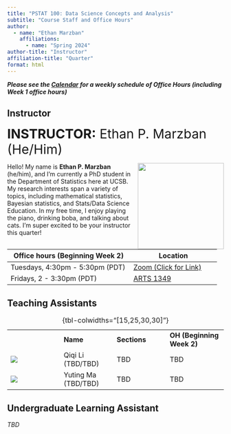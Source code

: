 ```yaml
---
title: "PSTAT 100: Data Science Concepts and Analysis"
subtitle: "Course Staff and Office Hours"
author:
  - name: "Ethan Marzban"
    affiliations:
      - name: "Spring 2024"
author-title: "Instructor"
affiliation-title: "Quarter"
format: html
---
```



_**Please see the <a href="https://ucsb-pstat100.github.io/Pages/schedule.html#course-calendar" target="_blank">Calendar</a> for a weekly schedule of Office Hours (including Week 1 office hours)**_


::: panel-tabset
## Instructor

[**INSTRUCTOR:** Ethan P. Marzban (He/Him)]{style="font-size:30px"}

![](../Images/Profiles/Ethan.jpg){style="float:right;padding: 0 0 0 10px;" width="200"}

Hello! My name is **Ethan P. Marzban** (he/him), and I'm currently a PhD student in the Department of Statistics here at UCSB. My research interests span a variety of topics, including mathematical statistics, Bayesian statistics, and Stats/Data Science Education. In my free time, I enjoy playing the piano, drinking boba, and talking about cats. I'm super excited to be your instructor this quarter!

| Office hours (Beginning Week 2) | Location |
|--------------|----------|
| Tuesdays, 4:30pm - 5:30pm (PDT) | <a href="https://ucsb.zoom.us/j/85861759961?pwd=czZwdzZwZjcxbVZ2MkVaRjBtS1U3UT09" target="_blank">Zoom (Click for Link)</a> |
| Fridays, 2 - 3:30pm (PDT)  | <a href="https://www.map.ucsb.edu/?id=1982#!m/618873?s/arts" target="_blank">ARTS 1349</a>      |

## Teaching Assistants

|                                          |               |              |        |
|------------------|------------------|------------------|-------------------|
|                                          | **Name**      | **Sections** | **OH (Beginning Week 2)** |
| ![](../Images/Profiles/placeholder2.png) | Qiqi Li (TBD/TBD) | TBD          | TBD    |
| ![](../Images/Profiles/placeholder2.png) | Yuting Ma (TBD/TBD) | TBD          | TBD    |

: {tbl-colwidths="\[15,25,30,30\]"}

## Undergraduate Learning Assistant

_TBD_

:::
